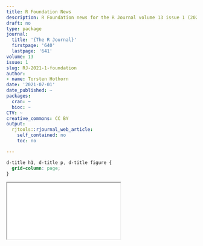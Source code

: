```yaml
---
title: R Foundation News
description: R Foundation news for the R Journal volume 13 issue 1 (2021)
draft: no
type: package
journal:
  title: '{The R Journal}'
  firstpage: '640'
  lastpage: '641'
volume: 13
issue: 1
slug: RJ-2021-1-foundation
author:
- name: Torsten Hothorn
date: '2021-07-01'
date_published: ~
packages:
  cran: ~
  bioc: ~
CTV: ~
creative_commons: CC BY
output:
  rjtools::rjournal_web_article:
    self_contained: no
    toc: no

---
```


```css
d-title h1, d-title p, d-title figure {
  grid-column: page;
}
```

<div class="l-page">
  <object data="foundation.pdf" type="application/pdf" style="height:955px;width:100%">
    <iframe src="foundation.pdf"></iframe>
  </object>
</div>

